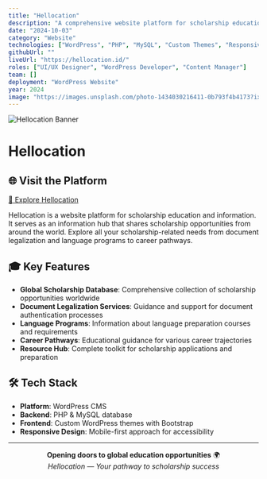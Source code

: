 ```yaml
---
title: "Hellocation"
description: "A comprehensive website platform for scholarship education and information, serving as a global hub for scholarship opportunities and educational resources"
date: "2024-10-03"
category: "Website"
technologies: ["WordPress", "PHP", "MySQL", "Custom Themes", "Responsive Design", "Bootstrap"]
githubUrl: ""
liveUrl: "https://hellocation.id/"
roles: ["UI/UX Designer", "WordPress Developer", "Content Manager"]
team: []
deployment: "WordPress Website"
year: 2024
image: "https://images.unsplash.com/photo-1434030216411-0b793f4b4173?ixlib=rb-4.0.3&auto=format&fit=crop&w=1200&h=400&q=80"
---
```


![Hellocation Banner](https://images.unsplash.com/photo-1434030216411-0b793f4b4173?ixlib=rb-4.0.3&auto=format&fit=crop&w=1200&h=400&q=80)

# Hellocation

## 🌐 Visit the Platform

[🔗 Explore Hellocation](#)

Hellocation is a website platform for scholarship education and information. It serves as an information hub that shares scholarship opportunities from around the world. Explore all your scholarship-related needs from document legalization and language programs to career pathways.

## 🎓 Key Features

- **Global Scholarship Database**: Comprehensive collection of scholarship opportunities worldwide
- **Document Legalization Services**: Guidance and support for document authentication processes
- **Language Programs**: Information about language preparation courses and requirements
- **Career Pathways**: Educational guidance for various career trajectories
- **Resource Hub**: Complete toolkit for scholarship applications and preparation

## 🛠️ Tech Stack

- **Platform**: WordPress CMS
- **Backend**: PHP & MySQL database
- **Frontend**: Custom WordPress themes with Bootstrap
- **Responsive Design**: Mobile-first approach for accessibility

---

<div align="center">

**Opening doors to global education opportunities** 🌍  
*Hellocation — Your pathway to scholarship success*

</div>